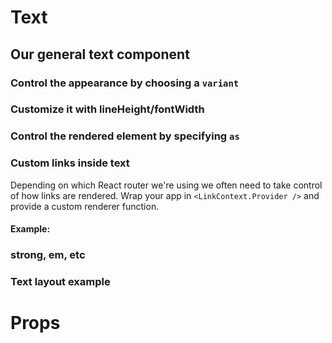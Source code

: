 

<Meta of={TextStories} />

# Text

## Our general text component

### Control the appearance by choosing a `variant`

<Canvas>
  <Story of={TextStories.Variants} />
</Canvas>

### Customize it with lineHeight/fontWidth

<Canvas>
  <Story of={TextStories.Customize} />
</Canvas>

### Control the rendered element by specifying `as`

<Canvas>
  <Story of={TextStories.Element} />
</Canvas>

### Custom links inside text

Depending on which React router we're using we often need to take control of how links are rendered.
Wrap your app in `<LinkContext.Provider />` and provide a custom renderer function.

#### Example:

<Canvas>
  <Story of={TextStories.CustomLinkRenderer} />
</Canvas>

### strong, em, etc

<Canvas>
  <Story of={TextStories.InlineElements} />
</Canvas>

### Text layout example

<Canvas>
  <Story of={TextStories.TextLayout} />
</Canvas>

# Props

<Controls />
